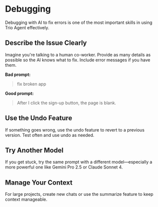 

# Debugging

Debugging with AI to fix errors is one of the most important skills in using Trio Agent effectively.

## Describe the Issue Clearly
Imagine you're talking to a human co-worker. Provide as many details as possible so the AI knows what to fix. Include error messages if you have them.

**Bad prompt:**
> fix broken app

**Good prompt:**
> After I click the sign-up button, the page is blank.

## Use the Undo Feature
If something goes wrong, use the undo feature to revert to a previous version. Test often and use undo as needed.

## Try Another Model
If you get stuck, try the same prompt with a different model—especially a more powerful one like Gemini Pro 2.5 or Claude Sonnet 4.

## Manage Your Context
For large projects, create new chats or use the summarize feature to keep context manageable.
